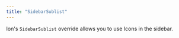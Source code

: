 ```yaml
---
title: "SidebarSublist"
---
```


Ion's `SidebarSublist` override allows you to use Icons in the sidebar.


<Code
  code={sidebarSublistComponent}
  lang="astro"
  title="SidebarSublist.astro"
/>

